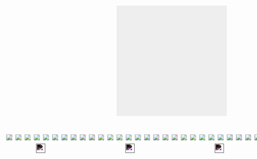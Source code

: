 
```{=html}
<div style="display:flex; flex-direction:row; justify-content: space-around; margin:50px;">
        <div style="display:flex; flex-direction:column; align-items:center;">
    <div style="
    width: 300px;
    aspect-ratio:1;
    margin: 0;
    margin-left:auto;
    margin-right:auto;
    grid-template-columns: 1fr 1fr ;
    display: grid;
    position:relative;
    background: #eee;" data-id="pushbox"><div class='bb'></div><div class='bb'></div><div class='bb'></div><div class='bb'></div>
    </div>
    <div style="display:flex; flex-direction:row; align-items:center; margin-top:50px; position:relative;">
        <div class='bb' style='width:25px; height:25px; background:white;'><img src='res/tl.png' style='background:#e5b7b7'  class='full-arrow' data-id='000'/></div><div class='bb' style='width:25px; height:25px; background:white;'><img src='res/tt.png' style='background:#e5d6b7'  class='full-arrow' data-id='001'/></div><div class='bb' style='width:25px; height:25px; background:white;'><img src='res/tr.png' style='background:#d6e5b7'  class='full-arrow' data-id='002'/></div><div class='bb' style='width:25px; height:25px; background:white;'><img src='res/ll.png' style='background:#b7e5b7'  class='full-arrow' data-id='003'/></div><div class='bb' style='width:25px; height:25px; background:white;'><img src='res/dt.png' style='background:#b7e5d6'  class='full-arrow' data-id='004'/></div><div class='bb' style='width:25px; height:25px; background:white;'><img src='res/rr.png' style='background:#b7d6e5'  class='full-arrow' data-id='005'/></div><div class='bb' style='width:25px; height:25px; background:white;'><img src='res/bl.png' style='background:#b7b7e5'  class='full-arrow' data-id='006'/></div><div class='bb' style='width:25px; height:25px; background:white;'><img src='res/bb.png' style='background:#d6b7e5'  class='full-arrow' data-id='007'/></div><div class='bb' style='width:25px; height:25px; background:white;'><img src='res/br.png' style='background:#e5b7d6'  class='full-arrow' data-id='008'/></div><div class='bb' style='width:25px; height:25px; background:white;'><img src='res/tl.png' style='background:#e5b7b7'  class='full-arrow' data-id='100'/></div><div class='bb' style='width:25px; height:25px; background:white;'><img src='res/tt.png' style='background:#e5d6b7'  class='full-arrow' data-id='101'/></div><div class='bb' style='width:25px; height:25px; background:white;'><img src='res/tr.png' style='background:#d6e5b7'  class='full-arrow' data-id='102'/></div><div class='bb' style='width:25px; height:25px; background:white;'><img src='res/ll.png' style='background:#b7e5b7'  class='full-arrow' data-id='103'/></div><div class='bb' style='width:25px; height:25px; background:white;'><img src='res/dt.png' style='background:#b7e5d6'  class='full-arrow' data-id='104'/></div><div class='bb' style='width:25px; height:25px; background:white;'><img src='res/rr.png' style='background:#b7d6e5'  class='full-arrow' data-id='105'/></div><div class='bb' style='width:25px; height:25px; background:white;'><img src='res/bl.png' style='background:#b7b7e5'  class='full-arrow' data-id='106'/></div><div class='bb' style='width:25px; height:25px; background:white;'><img src='res/bb.png' style='background:#d6b7e5'  class='full-arrow' data-id='107'/></div><div class='bb' style='width:25px; height:25px; background:white;'><img src='res/br.png' style='background:#e5b7d6'  class='full-arrow' data-id='108'/></div><div class='bb' style='width:25px; height:25px; background:white;'><img src='res/tl.png' style='background:#e5b7b7'  class='full-arrow' data-id='010'/></div><div class='bb' style='width:25px; height:25px; background:white;'><img src='res/tt.png' style='background:#e5d6b7'  class='full-arrow' data-id='011'/></div><div class='bb' style='width:25px; height:25px; background:white;'><img src='res/tr.png' style='background:#d6e5b7'  class='full-arrow' data-id='012'/></div><div class='bb' style='width:25px; height:25px; background:white;'><img src='res/ll.png' style='background:#b7e5b7'  class='full-arrow' data-id='013'/></div><div class='bb' style='width:25px; height:25px; background:white;'><img src='res/dt.png' style='background:#b7e5d6'  class='full-arrow' data-id='014'/></div><div class='bb' style='width:25px; height:25px; background:white;'><img src='res/rr.png' style='background:#b7d6e5'  class='full-arrow' data-id='015'/></div><div class='bb' style='width:25px; height:25px; background:white;'><img src='res/bl.png' style='background:#b7b7e5'  class='full-arrow' data-id='016'/></div><div class='bb' style='width:25px; height:25px; background:white;'><img src='res/bb.png' style='background:#d6b7e5'  class='full-arrow' data-id='017'/></div><div class='bb' style='width:25px; height:25px; background:white;'><img src='res/br.png' style='background:#e5b7d6'  class='full-arrow' data-id='018'/></div><div class='bb' style='width:25px; height:25px; background:white;'><img src='res/tl.png' style='background:#e5b7b7'  class='full-arrow' data-id='110'/></div><div class='bb' style='width:25px; height:25px; background:white;'><img src='res/tt.png' style='background:#e5d6b7'  class='full-arrow' data-id='111'/></div><div class='bb' style='width:25px; height:25px; background:white;'><img src='res/tr.png' style='background:#d6e5b7'  class='full-arrow' data-id='112'/></div><div class='bb' style='width:25px; height:25px; background:white;'><img src='res/ll.png' style='background:#b7e5b7'  class='full-arrow' data-id='113'/></div><div class='bb' style='width:25px; height:25px; background:white;'><img src='res/dt.png' style='background:#b7e5d6'  class='full-arrow' data-id='114'/></div><div class='bb' style='width:25px; height:25px; background:white;'><img src='res/rr.png' style='background:#b7d6e5'  class='full-arrow' data-id='115'/></div><div class='bb' style='width:25px; height:25px; background:white;'><img src='res/bl.png' style='background:#b7b7e5'  class='full-arrow' data-id='116'/></div><div class='bb' style='width:25px; height:25px; background:white;'><img src='res/bb.png' style='background:#d6b7e5'  class='full-arrow' data-id='117'/></div><div class='bb' style='width:25px; height:25px; background:white;'><img src='res/br.png' style='background:#e5b7d6'  class='full-arrow' data-id='118'/></div><img src='res/tt.png' style='filter:invert();width:25px;height:25px;position:absolute;top:25px;left:81.0px' data-id='hint0'/><img src='res/tt.png' style='filter:invert();width:25px;height:25px;position:absolute;top:25px;left:324.0px' data-id='hint1'/><img src='res/tt.png' style='filter:invert();width:25px;height:25px;position:absolute;top:25px;left:567.0px' data-id='hint2'/><img src='res/tt.png' style='filter:invert();width:25px;height:25px;position:absolute;top:25px;left:810.0px' data-id='hint3'/>
    </div>
</div>
</div>
```